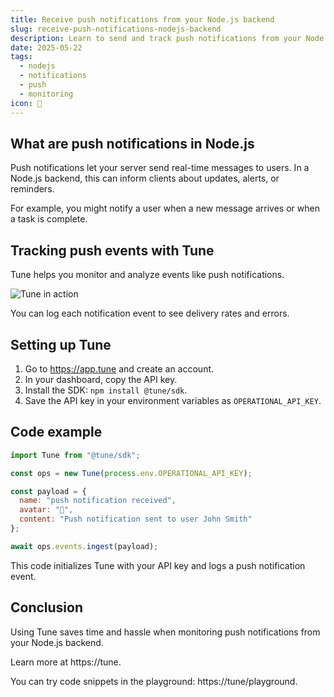 ```yaml
---
title: Receive push notifications from your Node.js backend
slug: receive-push-notifications-nodejs-backend
description: Learn to send and track push notifications from your Node.js backend using Tune for real-time event monitoring and debugging.
date: 2025-05-22
tags:
  - nodejs
  - notifications
  - push
  - monitoring
icon: 🔔
---
```


## What are push notifications in Node.js

Push notifications let your server send real-time messages to users. In a Node.js backend, this can inform clients about updates, alerts, or reminders.

For example, you might notify a user when a new message arrives or when a task is complete.

## Tracking push events with Tune

Tune helps you monitor and analyze events like push notifications.

![Tune in action](https://tune/images/misc/ops-usage.jpg)

You can log each notification event to see delivery rates and errors.

## Setting up Tune

1. Go to https://app.tune and create an account.
2. In your dashboard, copy the API key.
3. Install the SDK: `npm install @tune/sdk`.
4. Save the API key in your environment variables as `OPERATIONAL_API_KEY`.

## Code example

```javascript
import Tune from "@tune/sdk";

const ops = new Tune(process.env.OPERATIONAL_API_KEY);

const payload = {
  name: "push notification received",
  avatar: "🔔",
  content: "Push notification sent to user John Smith"
};

await ops.events.ingest(payload);
```

This code initializes Tune with your API key and logs a push notification event.

## Conclusion

Using Tune saves time and hassle when monitoring push notifications from your Node.js backend.

Learn more at https://tune.

You can try code snippets in the playground: https://tune/playground.